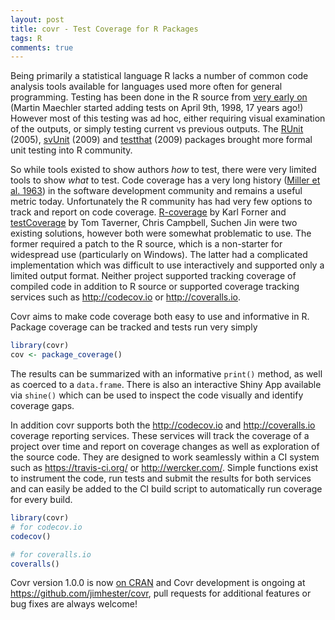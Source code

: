 ```yaml
---
layout: post
title: covr - Test Coverage for R Packages
tags: R
comments: true
---
```


Being primarily a statistical language R lacks a number of common code analysis
tools available for languages used more often for general programming.  Testing
has been done in the R source from [very early
on](https://github.com/wch/r-source/tree/7685a96319d94bac3d82e06eff4a469feec72a9a/tests)
(Martin Maechler started adding tests on April 9th, 1998, 17 years ago!)
However most of this testing was ad hoc, either requiring visual examination of
the outputs, or simply testing current vs previous outputs.  The
[RUnit](http://cran.r-project.org/web/packages/RUnit/index.html) (2005),
[svUnit](http://cran.r-project.org/web/packages/svUnit/index.html) (2009) and
[testthat](http://cran.r-project.org/web/packages/testthat/index.html) (2009)
packages brought more formal unit testing into R community.

So while tools existed to show authors _how_ to test, there were very limited
tools to show _what_ to test.  Code coverage has a very long history ([Miller
et al. 1963](http://dl.acm.org/citation.cfm?doid=366246.366248)) in the
software development community and remains a useful metric today. Unfortunately
the R community has had very few options to track and report on code coverage.
[R-coverage](http://r2d2.quartzbio.com/posts/r-coverage-docker.html) by Karl
Forner and
[testCoverage](https://github.com/MangoTheCat/testCoverage) by Tom Taverner,
Chris Campbell, Suchen Jin were two existing solutions, however both were
somewhat problematic to use.  The former required a patch to the R source,
which is a non-starter for widespread use (particularly on Windows).  The
latter had a complicated implementation which was difficult to use
interactively and supported only a limited output format.  Neither project
supported tracking coverage of compiled code in addition to R source or
supported coverage tracking services such as <http://codecov.io> or
<http://coveralls.io>.

Covr aims to make code coverage both easy to use and informative in R.  Package
coverage can be tracked and tests run very simply

```r
library(covr)
cov <- package_coverage()
```

The results can be summarized with an informative `print()` method, as well as
coerced to a `data.frame`.  There is also an interactive Shiny App available
via `shine()` which can be used to inspect the code visually and identify
coverage gaps.

In addition covr supports both the <http://codecov.io> and
<http://coveralls.io> coverage reporting services.  These services will track
the coverage of a project over time and report on coverage changes as well as
exploration of the source code.  They are designed to work seamlessly within a
CI system such as <https://travis-ci.org/> or <http://wercker.com/>.  Simple
functions exist to instrument the code, run tests and submit the results for
both services and can easily be added to the CI build script to automatically
run coverage for every build.

```r
library(covr)
# for codecov.io
codecov()

# for coveralls.io
coveralls()
```

Covr version 1.0.0 is now [on CRAN](http://cran.r-project.org/web/packages/covr/index.html)
and Covr development is ongoing at <https://github.com/jimhester/covr>, pull
requests for additional features or bug fixes are always welcome!
